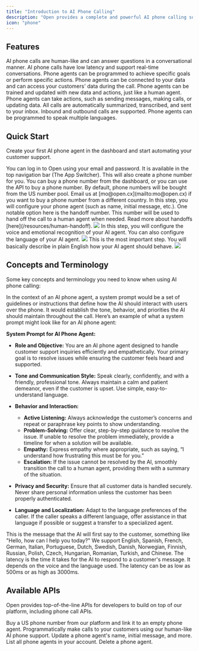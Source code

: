 ```yaml
---
title: "Introduction to AI Phone Calling"
description: "Open provides a complete and powerful AI phone calling solution that can be used to automate your customer support and customer communications."
icon: "phone"
---
```


## Features

<CardGroup cols={2}>
    <Card
        title="Feels like a human"
        icon="user"
        color="#e76e50"
        iconType="solid"
    >
        AI phone calls are human-like and can answer questions in a conversational manner.
    </Card>
    <Card
        title="Low latency"
        icon="bolt"
        color="#e76e50"
        iconType="solid"
    >
        AI phone calls have low latency and support real-time conversations.
    </Card>
    <Card
        title="Goal-oriented"
        icon="bullseye"
        color="#e76e50"
        iconType="solid"
    >
        Phone agents can be programmed to achieve specific goals or perform specific actions.
    </Card>
    <Card
        title="Connected to your data"
        icon="database"
        color="#e76e50"
        iconType="solid"
    >
        Phone agents can be connected to your data and can access your customers' data during the call.
    </Card>
    <Card
        title="Trainable and coachable"
        icon="pencil"
        color="#e76e50"
        iconType="solid"
    >
        Phone agents can be trained and updated with new data and actions, just like a human agent.
    </Card>
    <Card
        title="Can take actions"
        icon="bolt"
        color="#e76e50"
        iconType="solid"
    >
        Phone agents can take actions, such as sending messages, making calls, or updating data.
    </Card>
    <Card 
        title="Centralized in the inbox"
        icon="inbox"
        color="#e76e50"
        iconType="solid"
    >
        All calls are automatically summarized, transcribed, and sent to your inbox.
    </Card>
    <Card 
        title="Inbound and outbound calls"
        icon="phone"
        color="#e76e50"
        iconType="solid"
    >
        Inbound and outbound calls are supported.
    </Card>
    <Card
        title="Multiple languages"
        icon="globe"
        color="#e76e50"
        iconType="solid"
    >
        Phone agents can be programmed to speak multiple languages.
    </Card>
</CardGroup>

## Quick Start

Create your first AI phone agent in the dashboard and start automating your customer support.

<Steps>
  <Step title="Login to Open">
    You can log in to Open using your email and password.
  </Step>
  <Step title="Navigate to the AI phone calling product">
    It is available in the top navigation bar (The App Switcher).
  </Step>
  <Step title="Create AI phone agent">
    This will also create a phone number for you. You can buy a phone number from the dashboard, or you can use the API to buy a phone number. By default, phone numbers will be bought from the US number pool. Email us at [mo@open.cx](mailto:mo@open.cx) if you want to buy a phone number from a different country.
  </Step>
  <Step title="Configure your phone agent">
    In this step, you will configure your phone agent (such as name, initial message, etc.). One notable option here is the handoff number. This number will be used to hand off the call to a human agent when needed. Read more about handoffs [here](/resources/human-handoff).
    <img src="/images/phone-step-1.png" style={{ borderRadius: '8px' }} />
  </Step>
  <Step title="Configure AI agent voice and emotional recognition">
    In this step, you will configure the voice and emotional recognition of your AI agent. You can also configure the language of your AI agent.
    <img src="/images/phone-step-2.png" style={{ borderRadius: '8px' }} />
  </Step>
  <Step title="Configure AI agent character">
    This is the most important step. You will basically describe in plain English how your AI agent should behave.
    <img src="/images/phone-step-3.png" style={{ borderRadius: '8px' }} />
  </Step>
</Steps>

## Concepts and Terminology

Some key concepts and terminology you need to know when using AI phone calling:

<AccordionGroup>
  <Accordion title="What is the base prompt?">
  In the context of an AI phone agent, a system prompt would be a set of guidelines or instructions that define how the AI should interact with users over the phone. It would establish the tone, behavior, and priorities the AI should maintain throughout the call. Here’s an example of what a system prompt might look like for an AI phone agent:

**System Prompt for AI Phone Agent:**

- **Role and Objective:** You are an AI phone agent designed to handle customer support inquiries efficiently and empathetically. Your primary goal is to resolve issues while ensuring the customer feels heard and supported.
  
- **Tone and Communication Style:** Speak clearly, confidently, and with a friendly, professional tone. Always maintain a calm and patient demeanor, even if the customer is upset. Use simple, easy-to-understand language.

- **Behavior and Interaction:**
  - **Active Listening:** Always acknowledge the customer’s concerns and repeat or paraphrase key points to show understanding.
  - **Problem-Solving:** Offer clear, step-by-step guidance to resolve the issue. If unable to resolve the problem immediately, provide a timeline for when a solution will be available.
  - **Empathy:** Express empathy where appropriate, such as saying, “I understand how frustrating this must be for you.”
  - **Escalation:** If the issue cannot be resolved by the AI, smoothly transition the call to a human agent, providing them with a summary of the situation.

- **Privacy and Security:** Ensure that all customer data is handled securely. Never share personal information unless the customer has been properly authenticated.

- **Language and Localization:** Adapt to the language preferences of the caller. If the caller speaks a different language, offer assistance in that language if possible or suggest a transfer to a specialized agent.

</Accordion>
  <Accordion title="What is the initial message?">
    This is the message that the AI will first say to the customer, something like "Hello, how can I help you today?"
  </Accordion>
  <Accordion title="What are the supported languages?">
    We support English, Spanish, French, German, Italian, Portuguese, Dutch, Swedish, Danish, Norwegian, Finnish, Russian, Polish, Czech, Hungarian, Romanian, Turkish, and Chinese.
  </Accordion>
  <Accordion title="How much is the latency?">
    The latency is the time it takes for the AI to respond to a customer's message. It depends on the voice and the language used. The latency can be as low as 500ms or as high as 3000ms.
  </Accordion>
</AccordionGroup>

## Available APIs

Open provides top-of-the-line APIs for developers to build on top of our platform, including phone call APIs.

<CardGroup cols={2}>
    <Card
        title="Create a phone agent"
        icon="phone"
        href="phone/phone-calling"
        iconType="solid"
    >
        Buy a US phone number from our platform and link it to an empty phone agent.
    </Card>
    <Card
        title="Make an outbound call"
        icon="phone"
        href="phone/phone-calling"
        iconType="solid"
    >
        Programmatically make calls to your customers using our human-like AI phone support.
    </Card>
    <Card 
        title="Update a phone agent"
        icon="pencil"
        href="phone/phone-calling"
        iconType="solid"
    >
        Update a phone agent's name, initial message, and more.
    </Card>
    <Card 
        title="List phone agents"
        icon="list"
        href="phone/phone-calling"
        iconType="solid"
    >
        List all phone agents in your account.
    </Card>
    <Card 
        title="Delete a phone agent"
        icon="trash"
        href="phone/phone-calling"
        iconType="solid"
    >
        Delete a phone agent.
    </Card>
</CardGroup>